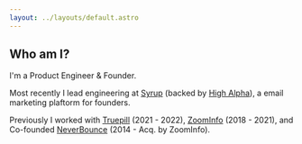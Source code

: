 ```yaml
---
layout: ../layouts/default.astro
---
```


## Who am I?

I'm a Product Engineer & Founder.

Most recently I lead engineering at [Syrup](https://syrup.io) (backed by [High Alpha](https://www.highalpha.com/capital)), a email marketing plaftorm for founders.

Previously I worked with [Truepill](https://www.ycombinator.com/companies/truepill) (2021 - 2022), [ZoomInfo](https://zoominfo.com) (2018 - 2021), and Co-founded [NeverBounce](https://neverbounce.com) (2014 - Acq. by ZoomInfo).
